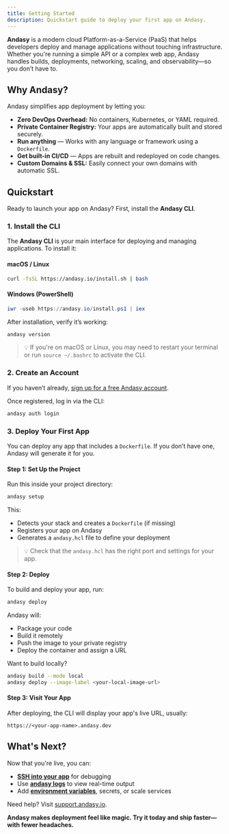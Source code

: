 ```yaml
---
title: Getting Started
description: Quickstart guide to deploy your first app on Andasy.
---
```


**Andasy** is a modern cloud Platform-as-a-Service (PaaS) that helps developers deploy and manage applications without touching infrastructure. Whether you're running a simple API or a complex web app, Andasy handles builds, deployments, networking, scaling, and observability—so you don’t have to.

## Why Andasy?

Andasy simplifies app deployment by letting you:

- **Zero DevOps Overhead:** No containers, Kubernetes, or YAML required.
- **Private Container Registry:** Your apps are automatically built and stored securely.
- **Run anything** — Works with any language or framework using a `Dockerfile`.
- **Get built-in CI/CD** — Apps are rebuilt and redeployed on code changes.
- **Custom Domains & SSL:** Easily connect your own domains with automatic SSL.

## Quickstart

Ready to launch your app on Andasy? First, install the **Andasy CLI**.

### 1. Install the CLI

The **Andasy CLI** is your main interface for deploying and managing applications. To install it:

#### macOS / Linux

```bash
curl -fsSL https://andasy.io/install.sh | bash
```

#### Windows (PowerShell)

```powershell
iwr -useb https://andasy.io/install.ps1 | iex
```

After installation, verify it’s working:

```bash
andasy version
```

> 💡 If you're on macOS or Linux, you may need to restart your terminal or run `source ~/.bashrc` to activate the CLI.

### 2. Create an Account

If you haven’t already, [sign up for a free Andasy account](https://andasy.io/auth/signup).

Once registered, log in via the CLI:

```bash
andasy auth login
```

### 3. Deploy Your First App

You can deploy any app that includes a `Dockerfile`. If you don’t have one, Andasy will generate it for you.

#### Step 1: Set Up the Project

Run this inside your project directory:

```bash
andasy setup
```

This:
- Detects your stack and creates a `Dockerfile` (if missing)
- Registers your app on Andasy
- Generates a `andasy.hcl` file to define your deployment

> 💡 Check that the `andasy.hcl` has the right port and settings for your app.

#### Step 2: Deploy

To build and deploy your app, run:

```bash
andasy deploy
```

Andasy will:
- Package your code
- Build it remotely
- Push the image to your private registry
- Deploy the container and assign a URL

Want to build locally?

```bash
andasy build --mode local
andasy deploy --image-label <your-local-image-url>
```

#### Step 3: Visit Your App

After deploying, the CLI will display your app's live URL, usually:

```
https://<your-app-name>.andasy.dev
```

## What's Next?

Now that you're live, you can:
- [**SSH into your app**](/docs/services/ssh) for debugging
- Use [**andasy logs**](/docs/services/logs) to view real-time output
- Add [**environment variables**](/docs/reference/secrets), secrets, or scale services

Need help? Visit [support.andasy.io](https://support.andasy.io).


**Andasy makes deployment feel like magic. Try it today and ship faster—with fewer headaches.**